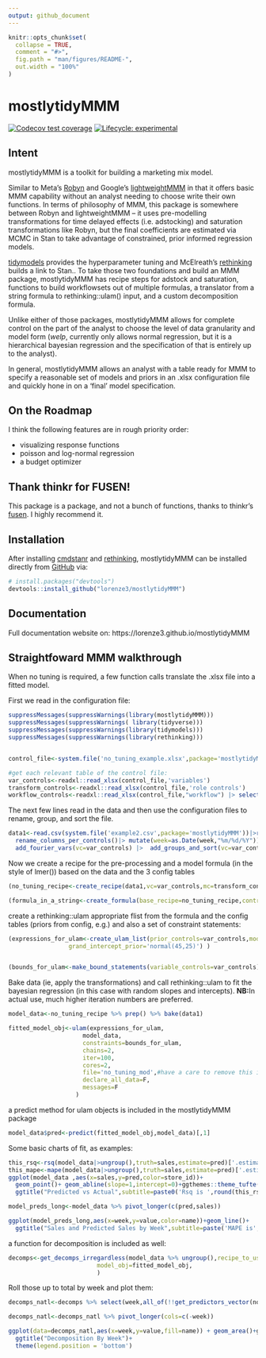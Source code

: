 ```yaml
---
output: github_document
---
```


<!-- README.md is generated from README.Rmd. Please edit that file -->

```r
knitr::opts_chunk$set(
  collapse = TRUE,
  comment = "#>",
  fig.path = "man/figures/README-",
  out.width = "100%"
)
```

# mostlytidyMMM

<!-- badges: start -->
[![Codecov test coverage](https://codecov.io/gh/lorenze3/mostlytidyMMM/branch/main/graph/badge.svg)](https://app.codecov.io/gh/lorenze3/mostlytidyMMM?branch=main)
[![Lifecycle: experimental](https://img.shields.io/badge/lifecycle-experimental-orange.svg)](https://lifecycle.r-lib.org/articles/stages.html#experimental)
<!-- badges: end -->

## Intent

mostlytidyMMM is a toolkit for building a marketing mix model.  

Similar to Meta's [Robyn](https://facebookexperimental.github.io/Robyn/) and Google's [lightweightMMM](https://github.com/google/lightweight_mmm) in that it offers basic MMM capability without an analyst needing to choose write their own functions.  In terms of philosophy of MMM, this package is somewhere between Robyn and lightweightMMM -- it uses pre-modelling transformations for time delayed effects (i.e. adstocking) and saturation transformations like Robyn, but the final coefficients are estimated via MCMC in Stan to take advantage of constrained, prior informed regression models.

[tidymodels](https://github.com/tidymodels/tidymodels) provides the hyperparameter tuning and McElreath's [rethinking](https://github.com/rmcelreath/rethinking) builds a link to Stan..  To take those two foundations and build an MMM package, mostlytidyMMM has recipe steps for adstock and saturation, functions to build workflowsets out of multiple formulas, a translator from a string formula to rethinking::ulam() input, and a custom decomposition formula.

Unlike either of those packages, mostlytidyMMM allows for complete control on the part of the analyst to choose the level of data granularity and model form (*welp*, currently only allows normal regression, but it is a hierarchical bayesian regression and the specification of that is entirely up to the analyst).

In general, mostlytidyMMM allows an analyst with a table ready for MMM to specify a reasonable set of models and priors in an .xlsx configuration file and quickly hone in on a 'final' model specification.

## On the Roadmap

I think the following features are in rough priority order:

* visualizing response functions
* poisson and log-normal regression
* a budget optimizer

## Thank thinkr for FUSEN!

This package is a package, and not a bunch of functions, thanks to thinkr's [fusen](https://thinkr-open.github.io/fusen/).  I highly recommend it.

## Installation

After installing [cmdstanr](https://mc-stan.org/cmdstanr/) and [rethinking](https://github.com/rmcelreath/rethinking), mostlytidyMMM can be installed directly from [GitHub](https://github.com/) via:

``` r
# install.packages("devtools")
devtools::install_github("lorenze3/mostlytidyMMM")
```

## Documentation

Full documentation website on: https://lorenze3.github.io/mostlytidyMMM

## Straightfoward MMM walkthrough

When no tuning is required, a few function calls translate the .xlsx file into a fitted model.

First we read in the configuration file:
```r
suppressMessages(suppressWarnings(library(mostlytidyMMM)))
suppressMessages(suppressWarnings( library(tidyverse)))
suppressMessages(suppressWarnings(library(tidymodels)))
suppressMessages(suppressWarnings(library(rethinking)))


control_file<-system.file('no_tuning_example.xlsx',package='mostlytidyMMM')

#get each relevant table of the control file:
var_controls<-readxl::read_xlsx(control_file,'variables')
transform_controls<-readxl::read_xlsx(control_file,'role controls')
workflow_controls<-readxl::read_xlsx(control_file,"workflow") |> select(-desc)
```



The next few lines read in the data and then use the configuration files to rename, group, and sort the file.
```r
data1<-read.csv(system.file('example2.csv',package='mostlytidyMMM'))|>rename_columns_per_controls(variable_controls=var_controls)|>
  rename_columns_per_controls()|> mutate(week=as.Date(week,"%m/%d/%Y"))|>
  add_fourier_vars(vc=var_controls) |>  add_groups_and_sort(vc=var_controls) 
```

Now we create a recipe for the pre-processing  and a model formula (in the style of lmer()) based on the data and the 3 config tables

```r
(no_tuning_recipe<-create_recipe(data1,vc=var_controls,mc=transform_controls,wc=workflow_controls))

(formula_in_a_string<-create_formula(base_recipe=no_tuning_recipe,control=workflow_controls))
```

create a rethinking::ulam appropriate flist from the formula and the config tables (priors from config, e.g.) and also a set of constraint statements:

```r
(expressions_for_ulam<-create_ulam_list(prior_controls=var_controls,model_formula=formula_in_a_string,
                 grand_intercept_prior='normal(45,25)') )


(bounds_for_ulam<-make_bound_statements(variable_controls=var_controls))
```


Bake data (ie, apply the transformations) and call rethinking::ulam to fit the bayesian regression (in this case with random slopes and intercepts).  **NB:**In actual use, much higher iteration numbers are preferred.

```r
model_data<-no_tuning_recipe %>% prep() %>% bake(data1)

fitted_model_obj<-ulam(expressions_for_ulam, 
                     model_data,
                     constraints=bounds_for_ulam,
                     chains=2,
                     iter=100,
                     cores=2,
                     file='no_tuning_mod',#have a care to remove this if you want to resample!
                     declare_all_data=F,
                     messages=F
                   )

```

a predict method for ulam objects is included in the mostlytidyMMM package
```r
model_data$pred<-predict(fitted_model_obj,model_data)[,1]

```

Some basic charts of fit, as examples:
```r
this_rsq<-rsq(model_data|>ungroup(),truth=sales,estimate=pred)['.estimate'] %>% unlist()
this_mape<-mape(model_data|>ungroup(),truth=sales,estimate=pred)['.estimate'] %>% unlist()
ggplot(model_data ,aes(x=sales,y=pred,color=store_id))+
  geom_point()+ geom_abline(slope=1,intercept=0)+ggthemes::theme_tufte()+
  ggtitle("Predicted vs Actual",subtitle=paste0('Rsq is ',round(this_rsq,2)))
```

```r
model_preds_long<-model_data %>% pivot_longer(c(pred,sales))

ggplot(model_preds_long,aes(x=week,y=value,color=name))+geom_line()+
  ggtitle("Sales and Predicted Sales by Week",subtitle=paste('MAPE is',round(this_mape)))
```


a function for decomposition is included as well:
```r
decomps<-get_decomps_irregardless(model_data %>% ungroup(),recipe_to_use=no_tuning_recipe,
                         model_obj=fitted_model_obj,
                         )
```


Roll those up to total by week and plot them:
```r
decomps_natl<-decomps %>% select(week,all_of(!!get_predictors_vector(no_tuning_recipe))) %>% group_by(week) %>% summarise(across(where(is.numeric),sum))

decomps_natl<-decomps_natl %>% pivot_longer(cols=c(-week))

ggplot(data=decomps_natl,aes(x=week,y=value,fill=name)) + geom_area()+ggthemes::theme_tufte()+
  ggtitle("Decomposition By Week")+
  theme(legend.position = 'bottom')
```
          



